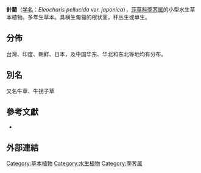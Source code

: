 {{Infraspeciesbox
| name = 針藺
| status = 
| status_system = 
| image =
| genus = Eleocharis
| species = pellucida
| species_link = 透明鱗荸薺
| subspecies = japonica
| authority = (Miq.) Tang & F.T.Wang
}}

'''針藺'''（[[学名|学名]]：''Eleocharis pellucida'' var. ''japonica''），[[莎草科|莎草科]][[荸荠属|荸荠属]]的小型水生草本植物。多年生草本。具横生匍匐的根状茎，秆丛生或单生。

== 分佈 ==
台灣、印度、朝鲜、日本，及中国华东、华北和东北等地均有分布。

== 別名 ==
又名牛草、牛拐子草

== 參考文獻 ==
{{refbegin}}
* {{TaiBNET| zh=針藺 | id=201300 | binomial=Eleocharis congesta japonica | authority= | var= | accessdate=2014-8-10}}
{{refend}}

==外部連結==
{{Taxonbar|from=Q25119040}}

[[Category:草本植物|Category:草本植物]]
[[Category:水生植物|Category:水生植物]]
[[Category:荸荠属|Category:荸荠属]]


{{植物小作品}}